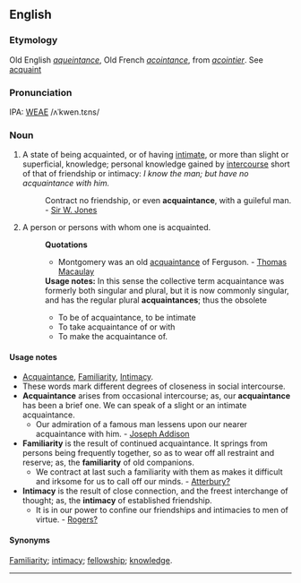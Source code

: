 ==English==
===Etymology===
Old English ''[[aqueintance]]'', Old French ''[[acointance]]'', from ''[[acointier]]''. See [[acquaint]]

===Pronunciation===
IPA: [[WEAE]] /ʌˈkwen.tɛns/

===Noun===
#A state of being acquainted, or of having [[intimate]], or more than slight or superficial, knowledge; personal  knowledge gained by [[intercourse]] short of that of friendship or intimacy: ''I know the man; but have no acquaintance with him.''
#:Contract no friendship, or even '''acquaintance''', with a guileful man. - [[Sir W. Jones]]
#A person or persons with whom one is acquainted.
#:'''Quotations'''
#:*Montgomery was an old [[acquaintance]] of Ferguson. - [[Thomas Macaulay]]
#:'''Usage notes:''' In this sense the collective term acquaintance was formerly both singular and plural, but it is now commonly singular, and has the regular plural '''acquaintances'''; thus the obsolete
#:*To be of acquaintance, to be intimate
#:*To take acquaintance of or with
#:*To make the acquaintance of.

====Usage notes====
*[[Acquaintance]], [[Familiarity]], [[Intimacy]]. 
*These words  mark different degrees of closeness in social  intercourse. 
*'''Acquaintance''' arises from occasional intercourse; as, our '''acquaintance''' has been a brief  one. We can speak of a slight or an intimate  acquaintance. 
**Our admiration of a famous man lessens upon our nearer acquaintance with him. - [[Joseph Addison]]
*'''Familiarity''' is the result of continued  acquaintance. It springs from persons being frequently  together, so as to wear off all restraint and reserve; as, the '''familiarity''' of old companions. 
**We contract at last such a familiarity with them as makes it difficult and irksome for us to call off our minds. - [[Atterbury?]]
*'''Intimacy''' is the  result of close connection, and the freest interchange  of thought; as, the '''intimacy''' of established  friendship.
**It is in our power to confine our friendships and intimacies to men of virtue. - [[Rogers?]]

====Synonyms====
[[Familiarity]]; [[intimacy]]; [[fellowship]]; [[knowledge]].

----